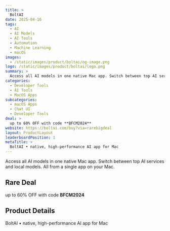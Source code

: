 ```yaml
---
title: >
  BoltAI
date: 2025-04-16
tags:
  - AI
  - AI Models
  - AI Tools
  - Automation
  - Machine Learning
  - macOS
images:
  - /static/images/product/boltai/og-image.png
logo: /static/images/product/boltai/logo.png
summary: >
  Access all AI models in one native Mac app. Switch between top AI services and local models. All from a single app on your Mac.
categories:
  - Developer Tools
  - AI Tools
  - MacOS Apps
subcategories:
  - macOS Apps
  - Chat UI
  - Developer Tools
deal: >
  up to 60% OFF with code **BFCM2024**
website: https://boltai.com/buy?via=rarebigdeal
layout: ProductLayout
leaderboardPosition: 1
metaTitle: >
  BoltAI • native, high-performance AI app for Mac
---
```

Access all AI models in one native Mac app. Switch between top AI services and local models. All from a single app on your Mac.

## Rare Deal

up to 60% OFF with code **BFCM2024**

## Product Details

BoltAI • native, high-performance AI app for Mac


